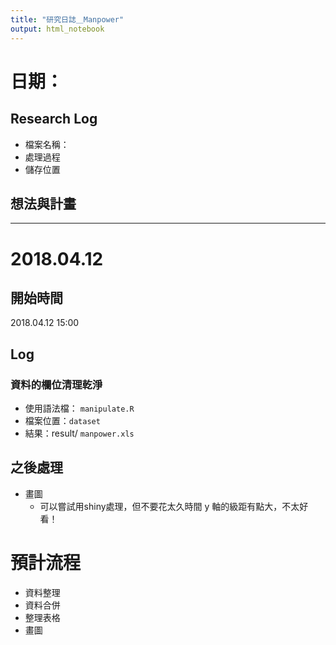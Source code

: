 ```yaml
---
title: "研究日誌＿Manpower"
output: html_notebook
---
```


# 日期：

## Research Log

* 檔案名稱：
* 處理過程
* 儲存位置

## 想法與計畫

---

# 2018.04.12

## 開始時間

2018.04.12 15:00

## Log
### 資料的欄位清理乾淨
* 使用語法檔： `manipulate.R`
* 檔案位置：`dataset`
* 結果：result/ `manpower.xls`

## 之後處理
* 畫圖
  * 可以嘗試用shiny處理，但不要花太久時間
y 軸的級距有點大，不太好看！

# 預計流程

* 資料整理
* 資料合併
* 整理表格
* 畫圖

